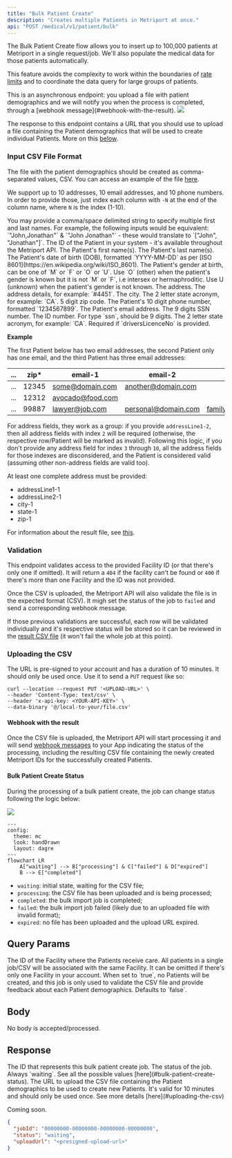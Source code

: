 ```yaml
---
title: "Bulk Patient Create"
description: "Creates multiple Patients in Metriport at once."
api: "POST /medical/v1/patient/bulk"
---
```


The Bulk Patient Create flow allows you to insert up to 100,000 patients at Metriport in a
single request/job. We'll also populate the medical data for those patients automatically.

This feature avoids the complexity to work within the boundaries of
[rate limits](/medical-api/more-info/limits#rate-limits) and to coordinate the data
query for large groups of patients.

<Info>
  This is an asynchronous endpoint: you upload a file with
  patient demographics and we will notify you when the
  process is completed, through a [webhook
  message](#webhook-with-the-result).
</Info>

<img src="/images/bulk-import-overview.png" />

The response to this endpoint contains a URL that you should use to upload a file containing the
Patient demographics that will be used to create individual Patients. More on this
[below](#uploading-the-csv).

### Input CSV File Format

The file with the patient demographics should be created as comma-separated values, CSV. You can
access an example of the file
[here](https://docs.google.com/spreadsheets/d/1cftXTyN2XFMGBwLHvPQuS5xkGXev1qZTXm49jslt6-4/edit?usp=sharing).

We support up to 10 addresses, 10 email addresses, and 10 phone numbers. In order to provide those,
just index each column with `-N` at the end of the column name, where `N` is the index (1-10).

<Expandable title="CSV columns">
  <Info>
    You may provide a comma/space delimited string to
    specify multiple first and last names. For example, the
    following inputs would be equivalent: `"John,Jonathan"`
    & `"John Jonathan"` - these would translate to `["John",
    "Jonathan"]`.
  </Info>
 
  <ParamField body="externalId" type="string">
    The ID of the Patient in your system - it's available 
    throughout the Metriport API.
  </ParamField>
 
  <ParamField body="firstName" type="string" required>
    The Patient's first name(s).
  </ParamField>
 
  <ParamField body="lastName" type="string" required>
    The Patient's last name(s).
  </ParamField>
 
  <ParamField body="dob" type="string" required>
    The Patient's date of birth (DOB), formatted
    `YYYY-MM-DD` as per [ISO
    8601](https://en.wikipedia.org/wiki/ISO_8601).
  </ParamField>
 
  <ParamField body="gender" type="string" required>
    The Patient's gender at birth, can be one of `M` or `F`
    or `O` or `U`. Use `O` (other) when the patient's gender
    is known but it is not `M` or `F`, i.e intersex or
    hermaphroditic. Use U (unknown) when the patient's
    gender is not known.
  </ParamField>
 
  <ParamField body="addressLine1-N" type="string" required>
    The address.
  </ParamField>
 
  <ParamField body="addressLine2-N" type="string">
    The address details, for example: `#4451`.
  </ParamField>
 
  <ParamField body="city-N" type="string" required>
    The city.
  </ParamField>
 
  <ParamField body="state-N" type="string" required>
    The 2 letter state acronym, for example: `CA`.
  </ParamField>
 
  <ParamField body="zip-N" type="string" required>
    5 digit zip code.
  </ParamField>
 
  <ParamField body="phone-N" type="string">
    The Patient's 10 digit phone number, formatted
    `1234567899`.
  </ParamField>

  <ParamField body="email-N" type="string">
    The Patient's email address.
  </ParamField>
  
  <ParamField body="ssn" type="string">
    The 9 digits SSN number.
  </ParamField>
  
  <ParamField body="driversLicenceNo" type="string">
    The ID number. For type `ssn`, should be 9 digits.
  </ParamField>
  
  <ParamField body="driversLicenceState" type="string">
    The 2 letter state acronym, for example: `CA`. 
    Required if `driversLicenceNo` is provided.
  </ParamField>
</Expandable>

**Example**

The first Patient below has two email addresses, the second Patient only has one email, and the
third Patient has three email addresses:

| ... | zip\* | email-1          | email-2             | email-3           | ... |
| --- | ----- | ---------------- | ------------------- | ----------------- | --- |
| ... | 12345 | some@domain.com  | another@domain.com  |                   | ... |
| ... | 12312 | avocado@food.com |                     |                   | ... |
| ... | 99887 | lawyer@job.com   | personal@domain.com | family@domain.com | ... |

For address fields, they work as a group: if you provide `addressLine1-2`, then all address fields
with index `2` will be required (otherwise, the respective row/Patient will be marked as invalid).
Following this logic, if you don't provide any address field for index `3` through `10`, all the
address fields for those indexes are disconsidered, and the Patient is considered valid (assuming
other non-address fields are valid too).

At least one complete address must be provided:

- addressLine1-1
- addressLine2-1
- city-1
- state-1
- zip-1

For information about the result file, see [this](/medical-api/handling-data/webhooks#result-csv-file).

### Validation

This endpoint validates access to the provided Facility ID (or that there's only one if omitted).
It will return a `404` if the facility can't be found or `400` if there's more than one Facility
and the ID was not provided.

Once the CSV is uploaded, the Metriport API will also validate the file is in the expected format
(CSV). It migh set the status of the job to `failed` and send a corresponding webhook message.

If those previous validations are successful, each row will be validated individually and it's
respective status will be stored so it can be reviewed in the
[result CSV file](/medical-api/handling-data/webhooks#result-csv-file) (it won't fail the whole
job at this point).

### Uploading the CSV

The URL is pre-signed to your account and has a duration of 10 minutes. It should only be used
once. Use it to send a `PUT` request like so:

```shell
curl --location --request PUT '<UPLOAD-URL>' \
--header 'Content-Type: text/csv' \
--header 'x-api-key: <YOUR-API-KEY>' \
--data-binary '@/local-to-your/file.csv'
```

#### Webhook with the result

Once the CSV file is uploaded, the Metriport API will start processing it and will send
[webhook messages](/medical-api/handling-data/webhooks#bulk-patient-create) to your App
indicating the status of the processing, including the resulting CSV file containing the
newly created Metriport IDs for the successfully created Patients.

#### Bulk Patient Create Status

During the processing of a bulk patient create, the job can change status following the logic
below:

<img src="/images/bulk-import-status.png" />

```mermaid
---
config:
  theme: mc
  look: handDrawn
  layout: dagre
---
flowchart LR
    A["waiting"] --> B["processing"] & C["failed"] & D["expired"]
    B --> E["completed"]
```

- `waiting`: initial state, waiting for the CSV file;
- `processing`: the CSV file has been uploaded and is being processed;
- `completed`: the bulk import job is completed;
- `failed`: the bulk import job failed (likely due to an uploaded file with invalid format);
- `expired`: no file has been uploaded and the upload URL expired.

## Query Params

<ParamField query="facilityId" type="string">
  The ID of the Facility where the Patients receive care.
  All patients in a single job/CSV will be associated with
  the same Facility. It can be omitted if there's only one
  Facility in your account.
</ParamField>

<ParamField query="dryRun" type="boolean">
  When set to `true`, no Patients will be created, and this
  job is only used to validate the CSV file and provide
  feedback about each Patient demographics. Defaults to
  `false`.
</ParamField>

## Body

No body is accepted/processed.

## Response

<ResponseField name="jobId" type="string" required>
  The ID that represents this bulk patient create job.
</ResponseField>

<ResponseField name="status" type="string" required>
  The status of the job. Always `waiting`. See all the
  possible values [here](#bulk-patient-create-status).
</ResponseField>

<ResponseField name="uploadUrl" type="string" required>
  The URL to upload the CSV file containing the Patient
  demographics to be used to create new Patients. It's valid
  for 10 minutes and should only be used once. See more
  details [here](#uploading-the-csv)
</ResponseField>

<ResponseExample>

Coming soon.

</ResponseExample>

```json
{
  "jobId": "00000000-00000000-00000000-00000000",
  "status": "waiting",
  "uploadUrl": "<presigned-upload-url>"
}
```
